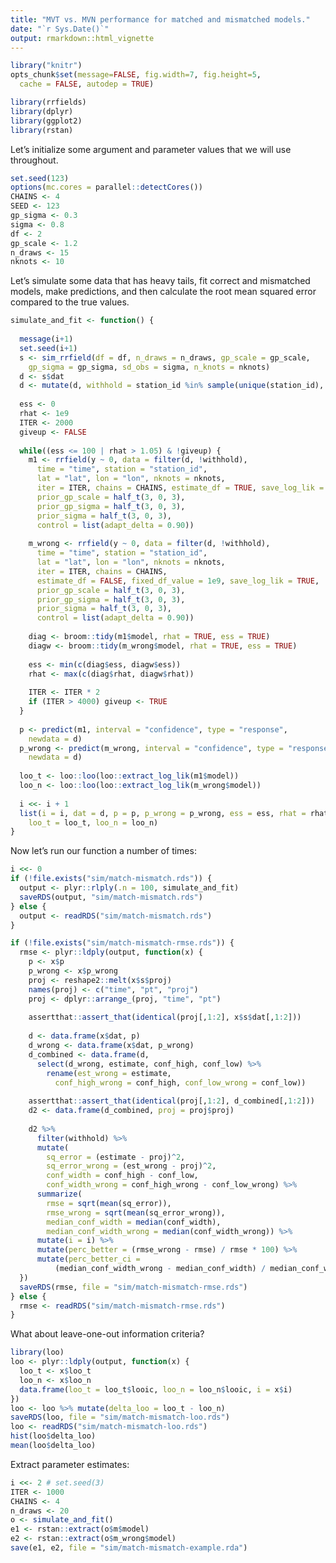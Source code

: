 ```yaml
---
title: "MVT vs. MVN performance for matched and mismatched models."
date: "`r Sys.Date()`"
output: rmarkdown::html_vignette
---
```


```r
library("knitr")
opts_chunk$set(message=FALSE, fig.width=7, fig.height=5,
  cache = FALSE, autodep = TRUE)
```

```r
library(rrfields)
library(dplyr)
library(ggplot2)
library(rstan)
```

Let's initialize some argument and parameter values that we will use
throughout.

```r
set.seed(123)
options(mc.cores = parallel::detectCores())
CHAINS <- 4
SEED <- 123
gp_sigma <- 0.3
sigma <- 0.8
df <- 2
gp_scale <- 1.2
n_draws <- 15
nknots <- 10
```

Let's simulate some data that has heavy tails, fit correct and mismatched
models, make predictions, and then calculate the root mean squared error
compared to the true values.

```r
simulate_and_fit <- function() {
  
  message(i+1)
  set.seed(i+1)
  s <- sim_rrfield(df = df, n_draws = n_draws, gp_scale = gp_scale,
    gp_sigma = gp_sigma, sd_obs = sigma, n_knots = nknots)
  d <- s$dat
  d <- mutate(d, withhold = station_id %in% sample(unique(station_id), 10))
  
  ess <- 0
  rhat <- 1e9
  ITER <- 2000
  giveup <- FALSE
  
  while((ess <= 100 | rhat > 1.05) & !giveup) {
    m1 <- rrfield(y ~ 0, data = filter(d, !withhold),
      time = "time", station = "station_id",
      lat = "lat", lon = "lon", nknots = nknots,
      iter = ITER, chains = CHAINS, estimate_df = TRUE, save_log_lik = TRUE,
      prior_gp_scale = half_t(3, 0, 3),
      prior_gp_sigma = half_t(3, 0, 3),
      prior_sigma = half_t(3, 0, 3),
      control = list(adapt_delta = 0.90))
    
    m_wrong <- rrfield(y ~ 0, data = filter(d, !withhold),
      time = "time", station = "station_id",
      lat = "lat", lon = "lon", nknots = nknots,
      iter = ITER, chains = CHAINS,
      estimate_df = FALSE, fixed_df_value = 1e9, save_log_lik = TRUE,
      prior_gp_scale = half_t(3, 0, 3),
      prior_gp_sigma = half_t(3, 0, 3),
      prior_sigma = half_t(3, 0, 3),
      control = list(adapt_delta = 0.90))
    
    diag <- broom::tidy(m1$model, rhat = TRUE, ess = TRUE)
    diagw <- broom::tidy(m_wrong$model, rhat = TRUE, ess = TRUE)
    
    ess <- min(c(diag$ess, diagw$ess))
    rhat <- max(c(diag$rhat, diagw$rhat))
    
    ITER <- ITER * 2
    if (ITER > 4000) giveup <- TRUE
  }
  
  p <- predict(m1, interval = "confidence", type = "response",
    newdata = d)
  p_wrong <- predict(m_wrong, interval = "confidence", type = "response",
    newdata = d)
  
  loo_t <- loo::loo(loo::extract_log_lik(m1$model))
  loo_n <- loo::loo(loo::extract_log_lik(m_wrong$model))
  
  i <<- i + 1
  list(i = i, dat = d, p = p, p_wrong = p_wrong, ess = ess, rhat = rhat, giveup = giveup,
    loo_t = loo_t, loo_n = loo_n)
}
```

Now let's run our function a number of times:

```r
i <<- 0
if (!file.exists("sim/match-mismatch.rds")) {
  output <- plyr::rlply(.n = 100, simulate_and_fit)
  saveRDS(output, "sim/match-mismatch.rds")
} else {
  output <- readRDS("sim/match-mismatch.rds")
}
```

```r
if (!file.exists("sim/match-mismatch-rmse.rds")) {
  rmse <- plyr::ldply(output, function(x) {
    p <- x$p
    p_wrong <- x$p_wrong
    proj <- reshape2::melt(x$s$proj)
    names(proj) <- c("time", "pt", "proj")
    proj <- dplyr::arrange_(proj, "time", "pt")
    
    assertthat::assert_that(identical(proj[,1:2], x$s$dat[,1:2]))
    
    d <- data.frame(x$dat, p)
    d_wrong <- data.frame(x$dat, p_wrong)
    d_combined <- data.frame(d,
      select(d_wrong, estimate, conf_high, conf_low) %>%
        rename(est_wrong = estimate,
          conf_high_wrong = conf_high, conf_low_wrong = conf_low))
    
    assertthat::assert_that(identical(proj[,1:2], d_combined[,1:2]))
    d2 <- data.frame(d_combined, proj = proj$proj)
    
    d2 %>%
      filter(withhold) %>%
      mutate(
        sq_error = (estimate - proj)^2,
        sq_error_wrong = (est_wrong - proj)^2,
        conf_width = conf_high - conf_low,
        conf_width_wrong = conf_high_wrong - conf_low_wrong) %>%
      summarize(
        rmse = sqrt(mean(sq_error)),
        rmse_wrong = sqrt(mean(sq_error_wrong)),
        median_conf_width = median(conf_width),
        median_conf_width_wrong = median(conf_width_wrong)) %>%
      mutate(i = i) %>%
      mutate(perc_better = (rmse_wrong - rmse) / rmse * 100) %>%
      mutate(perc_better_ci =
          (median_conf_width_wrong - median_conf_width) / median_conf_width * 100)
  })
  saveRDS(rmse, file = "sim/match-mismatch-rmse.rds")
} else {
  rmse <- readRDS("sim/match-mismatch-rmse.rds")
}
```

What about leave-one-out information criteria?

```r
library(loo)
loo <- plyr::ldply(output, function(x) {
  loo_t <- x$loo_t
  loo_n <- x$loo_n
  data.frame(loo_t = loo_t$looic, loo_n = loo_n$looic, i = x$i)
})
loo <- loo %>% mutate(delta_loo = loo_t - loo_n)
saveRDS(loo, file = "sim/match-mismatch-loo.rds")
loo <- readRDS("sim/match-mismatch-loo.rds")
hist(loo$delta_loo)
mean(loo$delta_loo)
```

Extract parameter estimates:

```r
i <<- 2 # set.seed(3)
ITER <- 1000
CHAINS <- 4
n_draws <- 20
o <- simulate_and_fit()
e1 <- rstan::extract(o$m$model)
e2 <- rstan::extract(o$m_wrong$model)
save(e1, e2, file = "sim/match-mismatch-example.rda")
```
